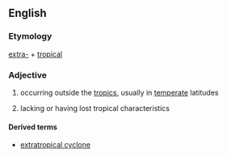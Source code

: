 ==English==

===Etymology===

[[extra-]] + [[tropical]]

===Adjective===
{{en-adj}}

# occurring outside the [[tropics]], usually in [[temperate]] latitudes
# {{context|meteorology}} lacking or having lost tropical characteristics

====Derived terms====
* [[extratropical cyclone]]